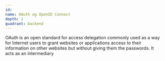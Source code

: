 ```yaml
---
id:
name: OAuth og OpenID Connect
depth: 1
quadrant: backend
---
```


OAuth is an open standard for access delegation
commonly used as a way for Internet users to grant websites or applications access to their information on other websites but without giving them the passwords.
It acts as an intermediary
